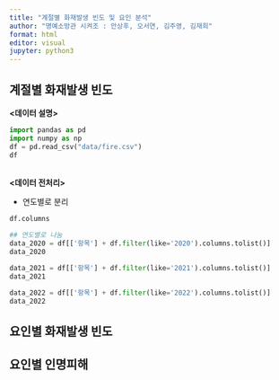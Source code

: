 ```yaml
---
title: "계절별 화재발생 빈도 및 요인 분석"
author: "명예소방관 시켜조 : 안상후, 오서연, 김주영, 김재희"
format: html
editor: visual
jupyter: python3
---
```


## 계절별 화재발생 빈도

**<데이터 설명>**
```python
import pandas as pd
import numpy as np
df = pd.read_csv("data/fire.csv")
df
```

<br>
**<데이터 전처리>**

- 연도별로 분리
```python
df.columns

## 연도별로 나눔
data_2020 = df[['항목'] + df.filter(like='2020').columns.tolist()]
data_2020

data_2021 = df[['항목'] + df.filter(like='2021').columns.tolist()]
data_2021

data_2022 = df[['항목'] + df.filter(like='2022').columns.tolist()]
data_2022


```


## 요인별 화재발생 빈도


## 요인별 인명피해
